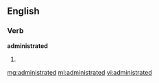 ==English==

===Verb===
'''administrated'''

# {{past of|[[administrate]]}}

[[mg:administrated]]
[[ml:administrated]]
[[vi:administrated]]